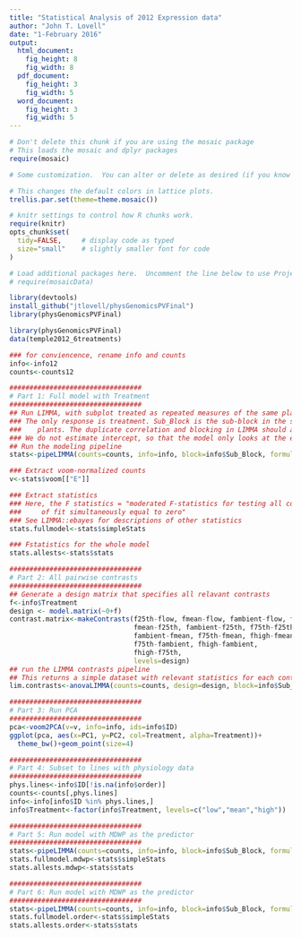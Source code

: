 ```yaml
---
title: "Statistical Analysis of 2012 Expression data"
author: "John T. Lovell"
date: "1-February 2016"
output:
  html_document:
    fig_height: 8
    fig_width: 8
  pdf_document:
    fig_height: 3
    fig_width: 5
  word_document:
    fig_height: 3
    fig_width: 5
---
```



```r
# Don't delete this chunk if you are using the mosaic package
# This loads the mosaic and dplyr packages
require(mosaic)
```

```r
# Some customization.  You can alter or delete as desired (if you know what you are doing).

# This changes the default colors in lattice plots.
trellis.par.set(theme=theme.mosaic())  

# knitr settings to control how R chunks work.
require(knitr)
opts_chunk$set(
  tidy=FALSE,     # display code as typed
  size="small"    # slightly smaller font for code
)
```

```r
# Load additional packages here.  Uncomment the line below to use Project MOSAIC data sets.
# require(mosaicData)   
```

```r
library(devtools)
install_github("jtlovell/physGenomicsPVFinal")
library(physGenomicsPVFinal)
```

```r
library(physGenomicsPVFinal)
data(temple2012_6treatments)

### for conviencence, rename info and counts
info<-info12
counts<-counts12

#################################
# Part 1: Full model with Treatment
#################################
## Run LIMMA, with subplot treated as repeated measures of the same plant.
### The only response is treatment. Sub_Block is the sub-block in the split plot design, containing two AP13
###    plants. The duplicate correlation and blocking in LIMMA should account for correlations between these plants
### We do not estimate intercept, so that the model only looks at the effects of Treatment, and the F-test reflects this
## Run the modeling pipeline
stats<-pipeLIMMA(counts=counts, info=info, block=info$Sub_Block, formula="~ Treatment")

### Extract voom-normalized counts
v<-stats$voom[["E"]]

### Extract statistics
### Here, the F statistics = "moderated F-statistics for testing all contrasts defined by the columns
###     of fit simultaneously equal to zero"
### See LIMMA::ebayes for descriptions of other statistics
stats.fullmodel<-stats$simpleStats

### Fstatistics for the whole model
stats.allests<-stats$stats

#################################
# Part 2: All pairwise contrasts
#################################
## Generate a design matrix that specifies all relavant contrasts
f<-info$Treatment
design <- model.matrix(~0+f)
contrast.matrix<-makeContrasts(f25th-flow, fmean-flow, fambient-flow, f75th-flow, fhigh-flow,
                               fmean-f25th, fambient-f25th, f75th-f25th, fhigh-f25th,
                               fambient-fmean, f75th-fmean, fhigh-fmean,
                               f75th-fambient, fhigh-fambient,
                               fhigh-f75th,
                               levels=design)
## run the LIMMA contrasts pipeline
## This returns a simple dataset with relevant statistics for each contrast, plus overall F-test.
lim.contrasts<-anovaLIMMA(counts=counts, design=design, block=info$Sub_Block, contrast.matrix=contrast.matrix)

#################################
# Part 3: Run PCA
#################################
pca<-voom2PCA(v=v, info=info, ids=info$ID)
ggplot(pca, aes(x=PC1, y=PC2, col=Treatment, alpha=Treatment))+
  theme_bw()+geom_point(size=4)

#################################
# Part 4: Subset to lines with physiology data
#################################
phys.lines<-info$ID[!is.na(info$order)]
counts<-counts[,phys.lines]
info<-info[info$ID %in% phys.lines,]
info$Treatment<-factor(info$Treatment, levels=c("low","mean","high"))

#################################
# Part 5: Run model with MDWP as the predictor
#################################
stats<-pipeLIMMA(counts=counts, info=info, block=info$Sub_Block, formula="~ MDWP")
stats.fullmodel.mdwp<-stats$simpleStats
stats.allests.mdwp<-stats$stats

#################################
# Part 6: Run model with MDWP as the predictor
#################################
stats<-pipeLIMMA(counts=counts, info=info, block=info$Sub_Block, formula="~ order")
stats.fullmodel.order<-stats$simpleStats
stats.allests.order<-stats$stats
```
